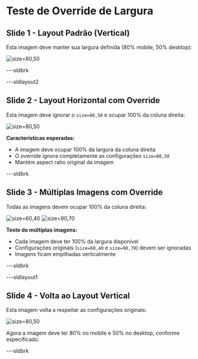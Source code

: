# Teste de Override de Largura

## Slide 1 - Layout Padrão (Vertical)

Esta imagem deve manter sua largura definida (80% mobile, 50% desktop):

![](scada-overview.png "size=80,50")

---sldbrk

---sldlayout2

## Slide 2 - Layout Horizontal com Override

Esta imagem deve ignorar o `size=80,50` e ocupar 100% da coluna direita:

![](scada-overview.png "size=80,50")

**Características esperadas:**
- A imagem deve ocupar 100% da largura da coluna direita
- O override ignora completamente as configurações `size=80,50`
- Mantém aspect ratio original da imagem

---sldbrk

## Slide 3 - Múltiplas Imagens com Override

Todas as imagens devem ocupar 100% da coluna direita:

![](diagrama1.png "size=60,40")
![](diagrama2.png "size=90,70")

**Teste de múltiplas imagens:**
- Cada imagem deve ter 100% da largura disponível
- Configurações originais (`size=60,40` e `size=90,70`) devem ser ignoradas
- Imagens ficam empilhadas verticalmente

---sldbrk

---sldlayout1

## Slide 4 - Volta ao Layout Vertical

Esta imagem volta a respeitar as configurações originais:

![](scada-overview.png "size=80,50")

Agora a imagem deve ter 80% no mobile e 50% no desktop, conforme especificado.

---sldbrk